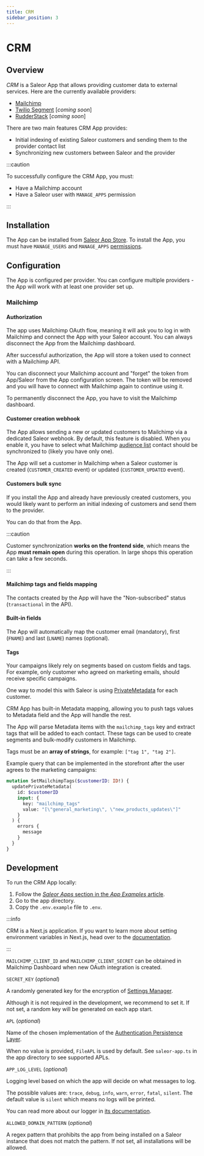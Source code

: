 ```yaml
---
title: CRM
sidebar_position: 3
---
```


# CRM

## Overview

_CRM_ is a Saleor App that allows providing customer data to external services. Here are the currently available providers:

- [Mailchimp](http://mailchimp.com/)
- [Twilio Segment](https://segment.com/) [_coming soon_]
- [RudderStack](https://www.rudderstack.com/) [_coming soon_]

There are two main features CRM App provides:

- Initial indexing of existing Saleor customers and sending them to the provider contact list
- Synchronizing new customers between Saleor and the provider

:::caution

To successfully configure the CRM App, you must:

- Have a Mailchimp account
- Have a Saleor user with `MANAGE_APPS` permission

:::

## Installation

The App can be installed from [Saleor App Store](developer/app-store/apps/overview.mdx). To install the App, you must have `MANAGE_USERS` and `MANAGE_APPS` [permissions](developer/permissions.mdx#app-permissions).

## Configuration

The App is configured per provider. You can configure multiple providers - the App will work with at least one provider set up.

### Mailchimp

#### Authorization

The app uses Mailchimp OAuth flow, meaning it will ask you to log in with Mailchimp and connect the App with your Saleor account. You can always disconnect the App from the Mailchimp dashboard.

After successful authorization, the App will store a token used to connect with a Mailchimp API.

You can disconnect your Mailchimp account and "forget" the token from App/Saleor from the App configuration screen. The token will be removed and you will have to connect with Mailchimp again to continue using it.

To permanently disconnect the App, you have to visit the Mailchimp dashboard.

#### Customer creation webhook

The App allows sending a new or updated customers to Mailchimp via a dedicated Saleor webhook. By default, this feature is disabled.
When you enable it, you have to select what Mailchimp [audience list](https://mailchimp.com/developer/marketing/api/lists/) contact should be synchronized to (likely you have only one).

The App will set a customer in Mailchimp when a Saleor customer is created (`CUSTOMER_CREATED` event) or updated (`CUSTOMER_UPDATED` event).

#### Customers bulk sync

If you install the App and already have previously created customers, you would likely want to perform an initial indexing of customers and send them to the provider.

You can do that from the App.

:::caution

Customer synchronization **works on the frontend side**, which means the App **must remain open** during this operation.
In large shops this operation can take a few seconds.

:::

#### Mailchimp tags and fields mapping

The contacts created by the App will have the "Non-subscribed" status (`transactional` in the API).

#### Built-in fields

The App will automatically map the customer email (mandatory), first (`FNAME`) and last (`LNAME`) names (optional).

#### Tags

Your campaigns likely rely on segments based on custom fields and tags. For example, only customer who agreed on marketing emails,
should receive specific campaigns.

One way to model this with Saleor is using [PrivateMetadata](https://docs.saleor.io/docs/3.x/developer/metadata) for each customer.

CRM App has built-in Metadata mapping, allowing you to push tags values to Metadata field and the App will handle the rest.

The App will parse Metadata items with the `mailchimp_tags` key and extract tags that will be added to each contact.
These tags can be used to create segments and bulk-modify customers in Mailchimp.

Tags must be an **array of strings**, for example: `["tag 1", "tag 2"]`.

Example query that can be implemented in the storefront after the user agrees to the marketing campaigns:

```graphql
mutation SetMailchimpTags($customerID: ID!) {
  updatePrivateMetadata(
    id: $customerID
    input: {
      key: "mailchimp_tags"
      value: "[\"general_marketing\", \"new_products_updates\"]"
    }
  ) {
    errors {
      message
    }
  }
}
```

## Development

To run the CRM App locally:

1. Follow the [_Saleor Apps_ section in the _App Examples_ article](../../extending/apps/developing-apps/app-examples#saleor-apps).
2. Go to the app directory.
3. Copy the `.env.example` file to `.env`.

:::info

CRM is a Next.js application. If you want to learn more about setting environment variables in Next.js, head over to the [documentation](https://nextjs.org/docs/basic-features/environment-variables).

:::

`MAILCHIMP_CLIENT_ID` and `MAILCHIMP_CLIENT_SECRET` can be obtained in Mailchimp Dashboard when new OAuth integration is created.

`SECRET_KEY` (_optional_)

A randomly generated key for the encryption of [Settings Manager](https://github.com/saleor/saleor-app-sdk/blob/main/docs/settings-manager.md).

Although it is not required in the development, we recommend to set it. If not set, a random key will be generated on each app start.

`APL` (_optional_)

Name of the chosen implementation of the [Authentication Persistence Layer](https://github.com/saleor/saleor-app-sdk/blob/main/docs/apl.md).

When no value is provided, `FileAPL` is used by default. See `saleor-app.ts` in the app directory to see supported APLs.

`APP_LOG_LEVEL` (_optional_)

Logging level based on which the app will decide on what messages to log.

The possible values are: `trace`, `debug`, `info`, `warn`, `error`, `fatal`, `silent`. The default value is `silent` which means no logs will be printed.

You can read more about our logger in [its documentation](https://getpino.io/#/docs/api?id=loggerlevel-string-gettersetter).

`ALLOWED_DOMAIN_PATTERN` (_optional_)

A regex pattern that prohibits the app from being installed on a Saleor instance that does not match the pattern. If not set, all installations will be allowed.
